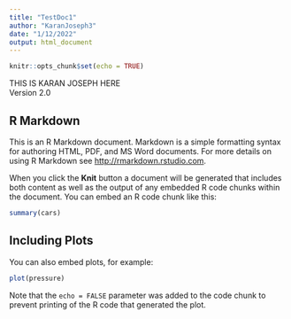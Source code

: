 ```yaml
---
title: "TestDoc1"
author: "KaranJoseph3"
date: "1/12/2022"
output: html_document
---
```


```r
knitr::opts_chunk$set(echo = TRUE)
```

THIS IS KARAN JOSEPH HERE  
Version 2.0

## R Markdown

This is an R Markdown document. Markdown is a simple formatting syntax for authoring HTML, PDF, and MS Word documents. For more details on using R Markdown see <http://rmarkdown.rstudio.com>.

When you click the **Knit** button a document will be generated that includes both content as well as the output of any embedded R code chunks within the document. You can embed an R code chunk like this:

```r
summary(cars)
```

## Including Plots

You can also embed plots, for example:

```r
plot(pressure)
```

Note that the `echo = FALSE` parameter was added to the code chunk to prevent printing of the R code that generated the plot.
